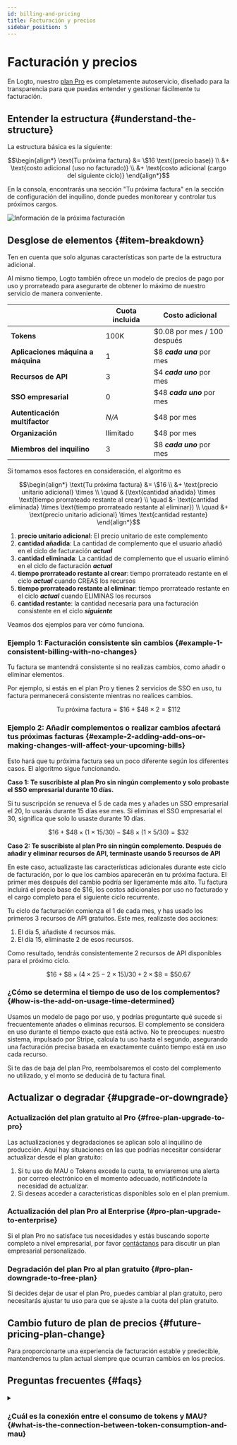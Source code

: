 ```yaml
---
id: billing-and-pricing
title: Facturación y precios
sidebar_position: 5
---
```



# Facturación y precios

En Logto, nuestro [plan Pro](https://logto.io/pricing) es completamente autoservicio, diseñado para la transparencia para que puedas entender y gestionar fácilmente tu facturación.

## Entender la estructura \{#understand-the-structure}

La estructura básica es la siguiente:

```math
\begin{align*}
\text{Tu próxima factura} &= \$16 \text{(precio base)} \\
&+ \text{costo adicional (uso no facturado)} \\
&+ \text{costo adicional (cargo del siguiente ciclo)}
\end{align*}
```

En la consola, encontrarás una sección "Tu próxima factura" en la sección de configuración del inquilino, donde puedes monitorear y controlar tus próximos cargos.

<img src={nextBillingInfoImage} alt="Información de la próxima facturación" />

## Desglose de elementos \{#item-breakdown}

Ten en cuenta que solo algunas características son parte de la estructura adicional.

Al mismo tiempo, Logto también ofrece un modelo de precios de pago por uso y prorrateado para asegurarte de obtener lo máximo de nuestro servicio de manera conveniente.

|                                    | Cuota incluida | Costo adicional             |
| ---------------------------------- | -------------- | --------------------------- |
| **Tokens**                         | 100K           | $0.08 por mes / 100 después |
| **Aplicaciones máquina a máquina** | 1              | $8 **_cada una_** por mes   |
| **Recursos de API**                | 3              | $4 **_cada uno_** por mes   |
| **SSO empresarial**                | 0              | $48 **_cada uno_** por mes  |
| **Autenticación multifactor**      | _N/A_          | $48 por mes                 |
| **Organización**                   | Ilimitado      | $48 por mes                 |
| **Miembros del inquilino**         | 3              | $8 **_cada uno_** por mes   |

Si tomamos esos factores en consideración, el algoritmo es

```math
\begin{align*}
\text{Tu próxima factura} &= \$16 \\
&+ \text{precio unitario adicional} \times \\
\quad & (\text{cantidad añadida} \times \text{tiempo prorrateado restante al crear} \\
\quad &- \text{cantidad eliminada} \times \text{tiempo prorrateado restante al eliminar}) \\
\quad &+ \text{precio unitario adicional} \times \text{cantidad restante}
\end{align*}
```

1. **precio unitario adicional**: El precio unitario de este complemento
2. **cantidad añadida**: La cantidad de complemento que el usuario añadió en el ciclo de facturación **_actual_**
3. **cantidad eliminada**: La cantidad de complemento que el usuario eliminó en el ciclo de facturación **_actual_**
4. **tiempo prorrateado restante al crear**: tiempo prorrateado restante en el ciclo **_actual_** cuando CREAS los recursos
5. **tiempo prorrateado restante al eliminar**: tiempo prorrateado restante en el ciclo **_actual_** cuando ELIMINAS los recursos
6. **cantidad restante**: la cantidad necesaria para una facturación consistente en el ciclo **_siguiente_**

Veamos dos ejemplos para ver cómo funciona.

### Ejemplo 1: Facturación consistente sin cambios \{#example-1-consistent-billing-with-no-changes}

Tu factura se mantendrá consistente si no realizas cambios, como añadir o eliminar elementos.

Por ejemplo, si estás en el plan Pro y tienes 2 servicios de SSO en uso, tu factura permanecerá consistente mientras no realices cambios.

```math
\text{Tu próxima factura} = \$ 16 + \$ 48 \times 2 = \$ 112
```

### Ejemplo 2: Añadir complementos o realizar cambios afectará tus próximas facturas \{#example-2-adding-add-ons-or-making-changes-will-affect-your-upcoming-bills}

Esto hará que tu próxima factura sea un poco diferente según los diferentes casos. El algoritmo sigue funcionando.

**Caso 1: Te suscribiste al plan Pro sin ningún complemento y solo probaste el SSO empresarial durante 10 días.**

Si tu suscripción se renueva el 5 de cada mes y añades un SSO empresarial el 20, lo usarás durante 15 días ese mes. Si eliminas el SSO empresarial el 30, significa que solo lo usaste durante 10 días.

```math
\$16 + \$48 \times (1 \times 15 / 30) - \$48 \times (1 \times 5 / 30) = \$32
```

**Caso 2: Te suscribiste al plan Pro sin ningún complemento. Después de añadir y eliminar recursos de API, terminaste usando 5 recursos de API**

En este caso, actualizaste las características adicionales durante este ciclo de facturación, por lo que los cambios aparecerán en tu próxima factura. El primer mes después del cambio podría ser ligeramente más alto. Tu factura incluirá el precio base de $16, los costos adicionales por uso no facturado y el cargo completo para el siguiente ciclo recurrente.

Tu ciclo de facturación comienza el 1 de cada mes, y has usado los primeros 3 recursos de API gratuitos. Este mes, realizaste dos acciones:

1. El día 5, añadiste 4 recursos más.
2. El día 15, eliminaste 2 de esos recursos.

Como resultado, tendrás consistentemente 2 recursos de API disponibles para el próximo ciclo.

```math
\$16 + \$8 \times (4 \times 25 - 2 \times 15) / 30 + 2 \times \$8 = \$50.67
```

### ¿Cómo se determina el tiempo de uso de los complementos? \{#how-is-the-add-on-usage-time-determined}

Usamos un modelo de pago por uso, y podrías preguntarte qué sucede si frecuentemente añades o eliminas recursos. El complemento se considera en uso durante el tiempo exacto que está activo. No te preocupes: nuestro sistema, impulsado por Stripe, calcula tu uso hasta el segundo, asegurando una facturación precisa basada en exactamente cuánto tiempo está en uso cada recurso.

Si te das de baja del plan Pro, reembolsaremos el costo del complemento no utilizado, y el monto se deducirá de tu factura final.

## Actualizar o degradar \{#upgrade-or-downgrade}

### Actualización del plan gratuito al Pro \{#free-plan-upgrade-to-pro}

Las actualizaciones y degradaciones se aplican solo al inquilino de producción. Aquí hay situaciones en las que podrías necesitar considerar actualizar desde el plan gratuito:

1. Si tu uso de MAU o Tokens excede la cuota, te enviaremos una alerta por correo electrónico en el momento adecuado, notificándote la necesidad de actualizar.
2. Si deseas acceder a características disponibles solo en el plan premium.

### Actualización del plan Pro al Enterprise \{#pro-plan-upgrade-to-enterprise}

Si el plan Pro no satisface tus necesidades y estás buscando soporte completo a nivel empresarial, por favor [contáctanos](https://logto.io/contact) para discutir un plan empresarial personalizado.

### Degradación del plan Pro al plan gratuito \{#pro-plan-downgrade-to-free-plan}

Si decides dejar de usar el plan Pro, puedes cambiar al plan gratuito, pero necesitarás ajustar tu uso para que se ajuste a la cuota del plan gratuito.

## Cambio futuro de plan de precios \{#future-pricing-plan-change}

Para proporcionarte una experiencia de facturación estable y predecible, mantendremos tu plan actual siempre que ocurran cambios en los precios.

## Preguntas frecuentes \{#faqs}

<details>

<summary>

### ¿Cuál es la conexión entre el consumo de tokens y MAU? \{#what-is-the-connection-between-token-consumption-and-mau}

</summary>

Logto utiliza autenticación basada en tokens. Un solo inicio de sesión de usuario una vez podría implicar el consumo de dos o tres tokens: Token de ID, Token de acceso y Token de actualización. Si utilizas características como M2M u Organización, también pueden estar involucrados tokens adicionales, como tokens M2M o tokens de organización. El consumo de tokens depende de cómo los usuarios interactúan con tu sistema. Para ayudarte a rastrear esto, ofrecemos monitoreo en tiempo real del uso de tokens en el <CloudLink to="/dashboard">Consola > Tablero</CloudLink>. Aquí hay un ejemplo: nuestro plan gratuito ofrece 100k tokens gratis, lo que puede soportar aproximadamente entre 30k-50k MAU (Usuarios Activos Mensuales).

</details>
